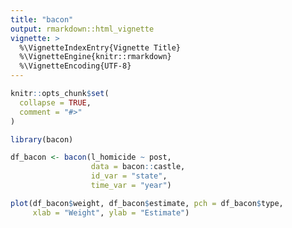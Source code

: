 ```yaml
---
title: "bacon"
output: rmarkdown::html_vignette
vignette: >
  %\VignetteIndexEntry{Vignette Title}
  %\VignetteEngine{knitr::rmarkdown}
  %\VignetteEncoding{UTF-8}
---
```


```r
knitr::opts_chunk$set(
  collapse = TRUE,
  comment = "#>"
)
```

```r
library(bacon)

df_bacon <- bacon(l_homicide ~ post,
                  data = bacon::castle,
                  id_var = "state",
                  time_var = "year")

plot(df_bacon$weight, df_bacon$estimate, pch = df_bacon$type, 
     xlab = "Weight", ylab = "Estimate")
```
